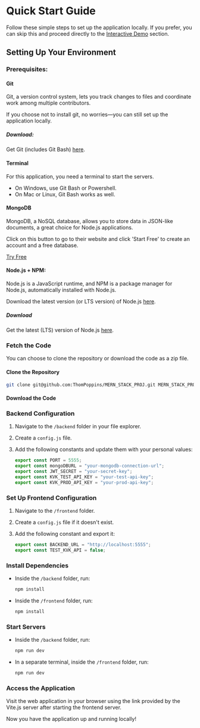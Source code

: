 # Quick Start Guide

Follow these simple steps to set up the application locally. If you prefer, you can skip this and proceed directly to the [Interactive Demo](/interactive-demo) section.

## Setting Up Your Environment

### Prerequisites:

#### Git

Git, a version control system, lets you track changes to files and coordinate work among multiple contributors.

If you choose not to install git, no worries—you can still set up the application locally.

##### Download:

Get Git (includes Git Bash) [here](https://git-scm.com/downloads).

#### Terminal

For this application, you need a terminal to start the servers.

- On Windows, use Git Bash or Powershell.
- On Mac or Linux, Git Bash works as well.

#### MongoDB

MongoDB, a NoSQL database, allows you to store data in JSON-like documents, a great choice for Node.js applications.

Click on this button to go to their website and click 'Start Free' to create an account and a free database.


<a href="https://www.mongodb.com/" target="_blank">
  <MongoDBTryFreeButton>
    Try Free
  </MongoDBTryFreeButton>
</a>

#### Node.js + NPM:

Node.js is a JavaScript runtime, and NPM is a package manager for Node.js, automatically installed with Node.js.

Download the latest version (or LTS version) of Node.js [here](https://nodejs.org/en/download/).

##### Download

Get the latest (LTS) version of Node.js [here](https://nodejs.org/en/download/).

### Fetch the Code

You can choose to clone the repository or download the code as a zip file.

#### Clone the Repository

```bash copy
git clone git@github.com:ThomPoppins/MERN_STACK_PROJ.git MERN_STACK_PROJ && cd MERN_STACK_PROJ
```

#### Download the Code



### Backend Configuration

1. Navigate to the `/backend` folder in your file explorer.
2. Create a `config.js` file.
3. Add the following constants and update them with your personal values:

   ```javascript filename="Configuration: /backend/config.js" {3} copy
   export const PORT = 5555;
   export const mongoDBURL = "your-mongodb-connection-url";
   export const JWT_SECRET = "your-secret-key";
   export const KVK_TEST_API_KEY = "your-test-api-key";
   export const KVK_PROD_API_KEY = "your-prod-api-key";
   ```

### Set Up Frontend Configuration

1. Navigate to the `/frontend` folder.
2. Create a `config.js` file if it doesn't exist.
3. Add the following constant and export it:

   ```javascript filename="Configuration: /frontend/config.js" {3} copy
   export const BACKEND_URL = "http://localhost:5555";
   export const TEST_KVK_API = false;
   ```

### Install Dependencies

- Inside the `/backend` folder, run:

  ```bash copy
  npm install
  ```

- Inside the `/frontend` folder, run:

  ```bash copy
  npm install
  ```

### Start Servers

- Inside the `/backend` folder, run:

  ```bash copy
  npm run dev
  ```

- In a separate terminal, inside the `/frontend` folder, run:

  ```bash copy
  npm run dev
  ```

### Access the Application

Visit the web application in your browser using the link provided by the Vite.js server after starting the frontend server.

Now you have the application up and running locally!
